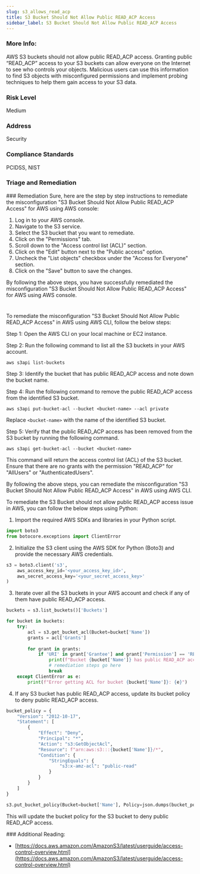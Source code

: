 ```yaml
---
slug: s3_allows_read_acp
title: S3 Bucket Should Not Allow Public READ_ACP Access
sidebar_label: S3 Bucket Should Not Allow Public READ_ACP Access
---
```


### More Info:

AWS S3 buckets should not allow public READ_ACP access. Granting public “READ_ACP” access to your S3 buckets can allow everyone on the Internet to see who controls your objects. Malicious users can use this information to find S3 objects with misconfigured permissions and implement probing techniques to help them gain access to your S3 data.

### Risk Level

Medium

### Address

Security

### Compliance Standards

PCIDSS, NIST


### Triage and Remediation
<Tabs>
<Tab title='Remediation'>
### Remediation

<AccordionGroup>
<Accordion title='Using Console' defaultOpen='true'>
Sure, here are the step by step instructions to remediate the misconfiguration "S3 Bucket Should Not Allow Public READ_ACP Access" for AWS using AWS console:

1. Log in to your AWS console.
2. Navigate to the S3 service.
3. Select the S3 bucket that you want to remediate.
4. Click on the "Permissions" tab.
5. Scroll down to the "Access control list (ACL)" section.
6. Click on the "Edit" button next to the "Public access" option.
7. Uncheck the "List objects" checkbox under the "Access for Everyone" section.
8. Click on the "Save" button to save the changes.

By following the above steps, you have successfully remediated the misconfiguration "S3 Bucket Should Not Allow Public READ_ACP Access" for AWS using AWS console.

#
</Accordion>

<Accordion title='Using CLI'>
To remediate the misconfiguration "S3 Bucket Should Not Allow Public READ_ACP Access" in AWS using AWS CLI, follow the below steps:

Step 1: Open the AWS CLI on your local machine or EC2 instance.

Step 2: Run the following command to list all the S3 buckets in your AWS account.

```
aws s3api list-buckets
```

Step 3: Identify the bucket that has public READ_ACP access and note down the bucket name.

Step 4: Run the following command to remove the public READ_ACP access from the identified S3 bucket.

```
aws s3api put-bucket-acl --bucket <bucket-name> --acl private
```

Replace `<bucket-name>` with the name of the identified S3 bucket.

Step 5: Verify that the public READ_ACP access has been removed from the S3 bucket by running the following command.

```
aws s3api get-bucket-acl --bucket <bucket-name>
```

This command will return the access control list (ACL) of the S3 bucket. Ensure that there are no grants with the permission "READ_ACP" for "AllUsers" or "AuthenticatedUsers".

By following the above steps, you can remediate the misconfiguration "S3 Bucket Should Not Allow Public READ_ACP Access" in AWS using AWS CLI.
</Accordion>

<Accordion title='Using Python'>
To remediate the S3 Bucket should not allow public READ_ACP access issue in AWS, you can follow the below steps using Python:

1. Import the required AWS SDKs and libraries in your Python script.

```python
import boto3
from botocore.exceptions import ClientError
```

2. Initialize the S3 client using the AWS SDK for Python (Boto3) and provide the necessary AWS credentials.

```python
s3 = boto3.client('s3',
    aws_access_key_id='<your_access_key_id>',
    aws_secret_access_key='<your_secret_access_key>'
)
```

3. Iterate over all the S3 buckets in your AWS account and check if any of them have public READ_ACP access.

```python
buckets = s3.list_buckets()['Buckets']

for bucket in buckets:
    try:
        acl = s3.get_bucket_acl(Bucket=bucket['Name'])
        grants = acl['Grants']
        
        for grant in grants:
            if 'URI' in grant['Grantee'] and grant['Permission'] == 'READ_ACP':
                print(f"Bucket {bucket['Name']} has public READ_ACP access.")
                # remediation steps go here
                break
    except ClientError as e:
        print(f"Error getting ACL for bucket {bucket['Name']}: {e}")
```

4. If any S3 bucket has public READ_ACP access, update its bucket policy to deny public READ_ACP access.

```python
bucket_policy = {
    "Version": "2012-10-17",
    "Statement": [
        {
            "Effect": "Deny",
            "Principal": "*",
            "Action": "s3:GetObjectAcl",
            "Resource": f"arn:aws:s3:::{bucket['Name']}/*",
            "Condition": {
                "StringEquals": {
                    "s3:x-amz-acl": "public-read"
                }
            }
        }
    ]
}

s3.put_bucket_policy(Bucket=bucket['Name'], Policy=json.dumps(bucket_policy))
```

This will update the bucket policy for the S3 bucket to deny public READ_ACP access.
</Accordion>

</AccordionGroup>
</Tab>
</Tabs>
### Additional Reading:

- [https://docs.aws.amazon.com/AmazonS3/latest/userguide/access-control-overview.html](https://docs.aws.amazon.com/AmazonS3/latest/userguide/access-control-overview.html) 

